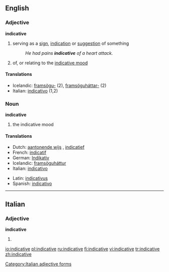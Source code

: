 ==English==
===Adjective===
'''indicative'''
# serving as a [[sign]], [[indication]] or [[suggestion]] of something
#:''He had pains '''indicative''' of a heart attack.''
#{{grammar}} of, or relating to the [[indicative mood]]

====Translations====
{{top}}
*Icelandic: [[framsögu-]] (2), [[framsöguháttar-]] (2)
*Italian: [[indicativo]] (1,2)
{{mid}}
{{bottom}}

===Noun===
'''indicative'''
#{{grammar}} the indicative mood

====Translations====
{{top}}
*Dutch: [[aantonende wijs]] {{m}}, [[indicatief]] {{m}}
*French: [[indicatif]] {{m}}
*German: [[Indikativ]] {{m}}
*Icelandic: [[framsöguháttur]] {{m}}
*Italian: [[indicativo]] {{m}}
{{mid}}
*Latin: [[indicativus]]
*Spanish: [[indicativo]]
{{bottom}}
----

==Italian==
===Adjective===
'''indicative''' {{p}}
# {{feminine of|indicativo#Adjective|indicativo}}

[[Category:Italian adjective forms]]

[[io:indicative]]
[[pl:indicative]]
[[ru:indicative]]
[[fi:indicative]]
[[vi:indicative]]
[[tr:indicative]]
[[zh:indicative]]